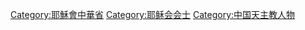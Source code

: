 {{Catmore|在华耶稣会士列表}}

[[Category:耶穌會中華省|Category:耶穌會中華省]]
[[Category:耶稣会会士|Category:耶稣会会士]]
[[Category:中国天主教人物|Category:中国天主教人物]]